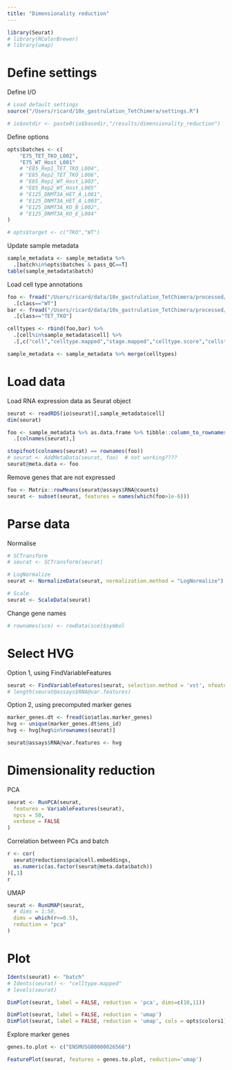 ```yaml
---
title: "Dimensionality reduction"
---
```

  
```r
library(Seurat)
# library(RColorBrewer)
# library(umap)
```

# Define settings

Define I/O
```r
# Load default settings
source("/Users/ricard/10x_gastrulation_TetChimera/settings.R")

# io$outdir <- paste0(io$basedir,"/results/dimensionality_reduction")
```

Define options
```r
opts$batches <- c(
	"E75_TET_TKO_L002",
	"E75_WT_Host_L001"
	# "E85_Rep1_TET_TKO_L004",
	# "E85_Rep2_TET_TKO_L006",
	# "E85_Rep1_WT_Host_L003",
	# "E85_Rep2_WT_Host_L005"
	# "E125_DNMT3A_HET_A_L001",
	# "E125_DNMT3A_HET_A_L003",
	# "E125_DNMT3A_KO_B_L002",
	# "E125_DNMT3A_KO_E_L004"
)

# opts$target <- c("TKO","WT")
```

Update sample metadata
```r
sample_metadata <- sample_metadata %>%
  .[batch%in%opts$batches & pass_QC==T]
table(sample_metadata$batch)
```

Load cell type annotations
```r
foo <- fread("/Users/ricard/data/10x_gastrulation_TetChimera/processed/second_batch/mapping/mnn/mapping_mnn_WT.txt.gz") %>%
  .[class=="WT"]
bar <- fread("/Users/ricard/data/10x_gastrulation_TetChimera/processed/second_batch/mapping/mnn/mapping_mnn_TET_TKO.txt.gz") %>%
  .[class=="TET_TKO"]

celltypes <- rbind(foo,bar) %>%
  .[cell%in%sample_metadata$cell] %>%
  .[,c("cell","celltype.mapped","stage.mapped","celltype.score","cellstage.score")]

sample_metadata <- sample_metadata %>% merge(celltypes)
```

# Load data

Load RNA expression data as Seurat object
```r
seurat <- readRDS(io$seurat)[,sample_metadata$cell]
dim(seurat)
```

```r
foo <- sample_metadata %>% as.data.frame %>% tibble::column_to_rownames("cell") %>%
  .[colnames(seurat),]

stopifnot(colnames(seurat) == rownames(foo))
# seurat <- AddMetaData(seurat, foo)  # not working????
seurat@meta.data <- foo
```

Remove genes that are not expressed
```r
foo <- Matrix::rowMeans(seurat@assays$RNA@counts)
seurat <- subset(seurat, features = names(which(foo>1e-6)))
```

# Parse data 

Normalise
```r
# SCTransform
# seurat <- SCTransform(seurat)

# LogNormalize
seurat <- NormalizeData(seurat, normalization.method = "LogNormalize")

# Scale
seurat <- ScaleData(seurat)
```

Change gene names
```r
# rownames(sce) <- rowData(sce)$symbol
```

# Select HVG

Option 1, using FindVariableFeatures
```r
seurat <- FindVariableFeatures(seurat, selection.method = 'vst', nfeatures = 1000)
# length(seurat@assays$RNA@var.features)
```

Option 2, using precomputed marker genes
```r
marker_genes.dt <- fread(io$atlas.marker_genes)
hvg <- unique(marker_genes.dt$ens_id)
hvg <- hvg[hvg%in%rownames(seurat)]

seurat@assays$RNA@var.features <- hvg
```

# Dimensionality reduction

PCA 
```r
seurat <- RunPCA(seurat, 
  features = VariableFeatures(seurat),
  npcs = 50,
  verbose = FALSE
)
```

Correlation between PCs and batch
```r
r <- cor(
  seurat@reductions$pca@cell.embeddings,
  as.numeric(as.factor(seurat@meta.data$batch))
)[,1]
r
```

UMAP
```r
seurat <- RunUMAP(seurat, 
  # dims = 1:50, 
  dims = which(r<=0.5), 
  reduction = "pca"
)
```

# Plot 

```r
Idents(seurat) <- "batch"
# Idents(seurat) <- "celltype.mapped"
# levels(seurat)
```


```r
DimPlot(seurat, label = FALSE, reduction = 'pca', dims=c(10,11))
```

```r
DimPlot(seurat, label = FALSE, reduction = 'umap')
DimPlot(seurat, label = FALSE, reduction = 'umap', cols = opts$colors1) + NoLegend()
```

Explore marker genes
```r
genes.to.plot <- c("ENSMUSG00000026566")

FeaturePlot(seurat, features = genes.to.plot, reduction='umap')
```

